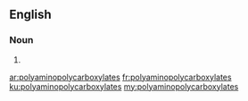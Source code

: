 ==English==

===Noun===
{{head|en|noun plural form}}

# {{plural of|polyaminopolycarboxylate|lang=en}}

[[ar:polyaminopolycarboxylates]]
[[fr:polyaminopolycarboxylates]]
[[ku:polyaminopolycarboxylates]]
[[my:polyaminopolycarboxylates]]